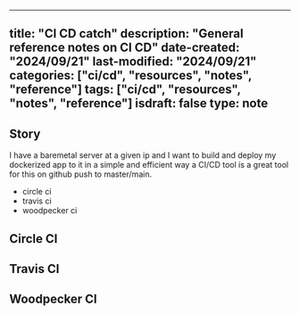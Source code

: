 
---
title: "CI CD catch"
description: "General reference notes on CI CD"
date-created: "2024/09/21"
last-modified: "2024/09/21"
categories: ["ci/cd", "resources", "notes", "reference"]
tags: ["ci/cd", "resources", "notes", "reference"]
isdraft: false
type: note
---

## Story 

I have a baremetal server at a given ip and I want to build and deploy my dockerized app to it in a simple and efficient way a CI/CD tool is a great tool for this on github push to master/main. 

- circle ci
- travis ci 
- woodpecker ci

## Circle CI

## Travis CI 

## Woodpecker CI 